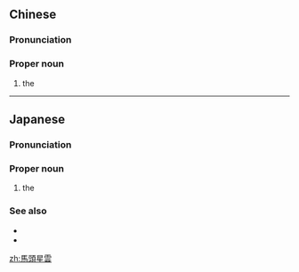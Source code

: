 {{also|马头星云}}
==Chinese==
{{zh-forms|s=马头星云|type=22}}
{{wikipedia|lang=zh}}

===Pronunciation===
{{zh-pron
|m=Mǎtóu Xīngyún
|c=maa5 tau4 sing1 wan4
|cat=pn
}}

===Proper noun===
{{zh-proper noun}}

# {{lb|zh|astronomy}} the {{w|Horsehead Nebula}}

----

==Japanese==
{{wikipedia|lang=ja}}
{{ja-kanjitab|ば|とう|せい|うん|yomi=o}}

===Pronunciation===
{{ja-pron|acc=4|y=ko|ばとう せいうん}}

===Proper noun===
{{ja-pos|proper|ばとう せいうん}}

# {{lb|ja|astronomy|sort=はとうせいうん'}} the {{w|Horsehead Nebula}}

===See also===
* {{ja-r|馬%頭|^め%ず}}
* {{ja-r|星%雲|せい%うん}}

[[zh:馬頭星雲]]